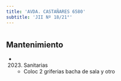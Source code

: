 ```yaml
---
title: 'AVDA. CASTAÑARES 6580'
subtitle: 'JII Nº 18/21°'
---
```


#


## Mantenimiento

*  (2023) Sanitarias 
    + Coloc 2 griferias bacha de sala y otro



